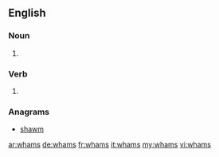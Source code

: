 ==English==

===Noun===
{{head|en|plural}}

# {{plural of|wham|lang=en}}

===Verb===
{{head|en|verb form}}

# {{en-third-person singular of|wham}}

===Anagrams===
* [[shawm#English|shawm]]

[[ar:whams]]
[[de:whams]]
[[fr:whams]]
[[it:whams]]
[[my:whams]]
[[vi:whams]]